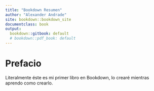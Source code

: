 ---
title: "Bookdown Resumen"
author: "Alexander Andrade"
site: bookdown::bookdown_site
documentclass: book
output:
  bookdown::gitbook: default
  # bookdown::pdf_book: default
---

# Prefacio {-}

Literalmente éste es mi primer libro en Bookdown, lo crearé mientras aprendo como crearlo.

<!-- If you need PDF output, uncomment bookdown::pdf_book above in YAML. You will need a LaTeX installation, e.g., https://yihui.name/tinytex/ -->
